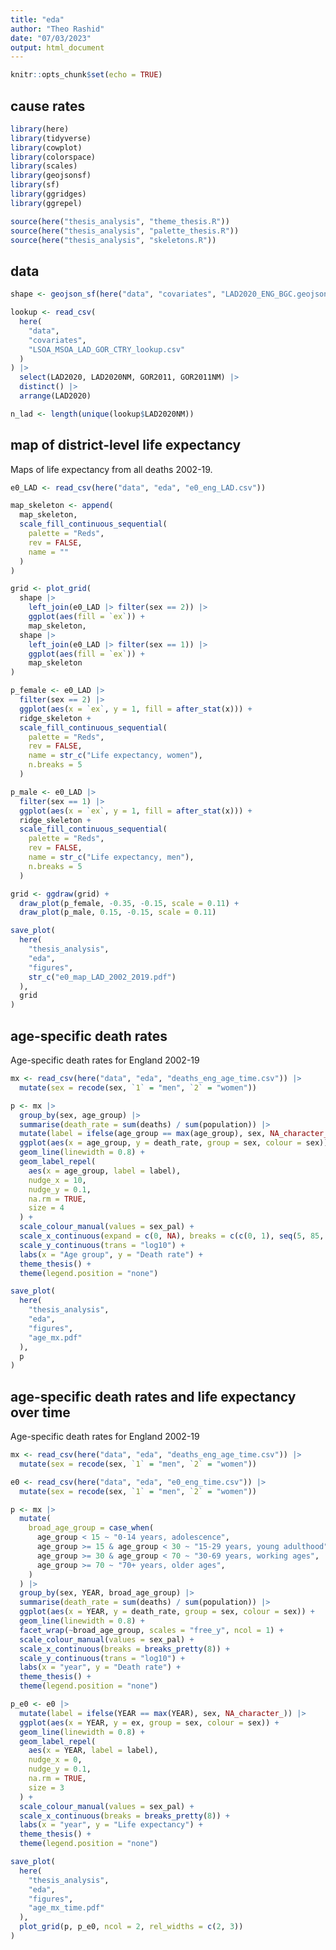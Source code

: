 ```yaml
---
title: "eda"
author: "Theo Rashid"
date: "07/03/2023"
output: html_document
---
```


```r
knitr::opts_chunk$set(echo = TRUE)
```

## cause rates

```r
library(here)
library(tidyverse)
library(cowplot)
library(colorspace)
library(scales)
library(geojsonsf)
library(sf)
library(ggridges)
library(ggrepel)

source(here("thesis_analysis", "theme_thesis.R"))
source(here("thesis_analysis", "palette_thesis.R"))
source(here("thesis_analysis", "skeletons.R"))
```

## data

```r
shape <- geojson_sf(here("data", "covariates", "LAD2020_ENG_BGC.geojson"))

lookup <- read_csv(
  here(
    "data",
    "covariates",
    "LSOA_MSOA_LAD_GOR_CTRY_lookup.csv"
  )
) |>
  select(LAD2020, LAD2020NM, GOR2011, GOR2011NM) |>
  distinct() |>
  arrange(LAD2020)

n_lad <- length(unique(lookup$LAD2020NM))
```

## map of district-level life expectancy

Maps of life expectancy from all deaths 2002-19.
```r
e0_LAD <- read_csv(here("data", "eda", "e0_eng_LAD.csv"))

map_skeleton <- append(
  map_skeleton,
  scale_fill_continuous_sequential(
    palette = "Reds",
    rev = FALSE,
    name = ""
  )
)

grid <- plot_grid(
  shape |>
    left_join(e0_LAD |> filter(sex == 2)) |>
    ggplot(aes(fill = `ex`)) +
    map_skeleton,
  shape |>
    left_join(e0_LAD |> filter(sex == 1)) |>
    ggplot(aes(fill = `ex`)) +
    map_skeleton
)

p_female <- e0_LAD |>
  filter(sex == 2) |>
  ggplot(aes(x = `ex`, y = 1, fill = after_stat(x))) +
  ridge_skeleton +
  scale_fill_continuous_sequential(
    palette = "Reds",
    rev = FALSE,
    name = str_c("Life expectancy, women"),
    n.breaks = 5
  )

p_male <- e0_LAD |>
  filter(sex == 1) |>
  ggplot(aes(x = `ex`, y = 1, fill = after_stat(x))) +
  ridge_skeleton +
  scale_fill_continuous_sequential(
    palette = "Reds",
    rev = FALSE,
    name = str_c("Life expectancy, men"),
    n.breaks = 5
  )

grid <- ggdraw(grid) +
  draw_plot(p_female, -0.35, -0.15, scale = 0.11) +
  draw_plot(p_male, 0.15, -0.15, scale = 0.11)

save_plot(
  here(
    "thesis_analysis",
    "eda",
    "figures",
    str_c("e0_map_LAD_2002_2019.pdf")
  ),
  grid
)
```

## age-specific death rates

Age-specific death rates for England 2002-19
```r
mx <- read_csv(here("data", "eda", "deaths_eng_age_time.csv")) |>
  mutate(sex = recode(sex, `1` = "men", `2` = "women"))

p <- mx |>
  group_by(sex, age_group) |>
  summarise(death_rate = sum(deaths) / sum(population)) |>
  mutate(label = ifelse(age_group == max(age_group), sex, NA_character_)) |>
  ggplot(aes(x = age_group, y = death_rate, group = sex, colour = sex)) +
  geom_line(linewidth = 0.8) +
  geom_label_repel(
    aes(x = age_group, label = label),
    nudge_x = 10,
    nudge_y = 0.1,
    na.rm = TRUE,
    size = 4
  ) +
  scale_colour_manual(values = sex_pal) +
  scale_x_continuous(expand = c(0, NA), breaks = c(c(0, 1), seq(5, 85, 5))) +
  scale_y_continuous(trans = "log10") +
  labs(x = "Age group", y = "Death rate") +
  theme_thesis() +
  theme(legend.position = "none")

save_plot(
  here(
    "thesis_analysis",
    "eda",
    "figures",
    "age_mx.pdf"
  ),
  p
)
```

## age-specific death rates and life expectancy over time

Age-specific death rates for England 2002-19
```r
mx <- read_csv(here("data", "eda", "deaths_eng_age_time.csv")) |>
  mutate(sex = recode(sex, `1` = "men", `2` = "women"))

e0 <- read_csv(here("data", "eda", "e0_eng_time.csv")) |>
  mutate(sex = recode(sex, `1` = "men", `2` = "women"))

p <- mx |>
  mutate(
    broad_age_group = case_when(
      age_group < 15 ~ "0-14 years, adolescence",
      age_group >= 15 & age_group < 30 ~ "15-29 years, young adulthood",
      age_group >= 30 & age_group < 70 ~ "30-69 years, working ages",
      age_group >= 70 ~ "70+ years, older ages",
    )
  ) |>
  group_by(sex, YEAR, broad_age_group) |>
  summarise(death_rate = sum(deaths) / sum(population)) |>
  ggplot(aes(x = YEAR, y = death_rate, group = sex, colour = sex)) +
  geom_line(linewidth = 0.8) +
  facet_wrap(~broad_age_group, scales = "free_y", ncol = 1) +
  scale_colour_manual(values = sex_pal) +
  scale_x_continuous(breaks = breaks_pretty(8)) +
  scale_y_continuous(trans = "log10") +
  labs(x = "year", y = "Death rate") +
  theme_thesis() +
  theme(legend.position = "none")

p_e0 <- e0 |>
  mutate(label = ifelse(YEAR == max(YEAR), sex, NA_character_)) |>
  ggplot(aes(x = YEAR, y = ex, group = sex, colour = sex)) +
  geom_line(linewidth = 0.8) +
  geom_label_repel(
    aes(x = YEAR, label = label),
    nudge_x = 0,
    nudge_y = 0.1,
    na.rm = TRUE,
    size = 3
  ) +
  scale_colour_manual(values = sex_pal) +
  scale_x_continuous(breaks = breaks_pretty(8)) +
  labs(x = "year", y = "Life expectancy") +
  theme_thesis() +
  theme(legend.position = "none")

save_plot(
  here(
    "thesis_analysis",
    "eda",
    "figures",
    "age_mx_time.pdf"
  ),
  plot_grid(p, p_e0, ncol = 2, rel_widths = c(2, 3))
)
```

